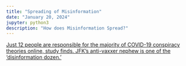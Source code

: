 ```yaml
---
title: "Spreading of Misinformation"
date: "January 20, 2024" 
jupyter: python3
description: "How does Misinformation Spread?"
---
```


[Just 12 people are responsible for the majority of COVID-19 conspiracy theories online, study finds. JFK's anti-vaxxer nephew is one of the 'disinformation dozen.'](https://www.businessinsider.com/12-anti-vaxxers-responsible-for-most-disinformation-online-study-says-2021-7)
